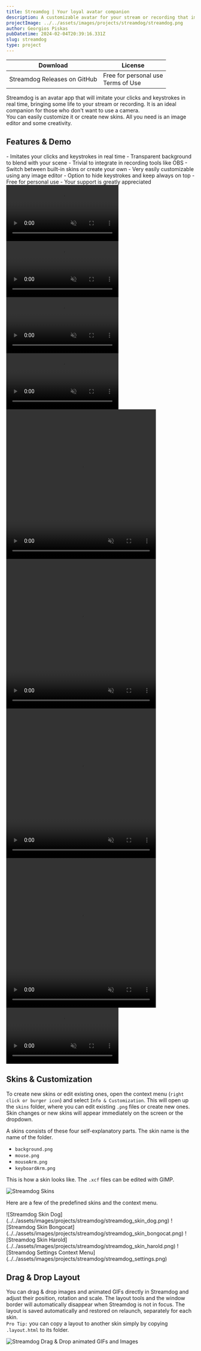 ```yaml
---
title: Streamdog | Your loyal avatar companion
description: A customizable avatar for your stream or recording that imitates mouse clicks and keystrokes. Ideal for those who don't want to use a camera.
projectImage: ../../assets/images/projects/streamdog/streamdog.png
author: Georgios Piskas
pubDatetime: 2024-02-04T20:39:16.331Z
slug: streamdog
type: project
---
```



| Download | License |
| -------- | ------- |
| <LinkButton href="https://github.com/gpiskas/streamdog/releases">Streamdog Releases on GitHub</LinkButton> <br/> <Copyright/> | Free for personal use <br/> <LinkButton href="/terms">Terms of Use</LinkButton>| 
     
Streamdog is an avatar app that will imitate your clicks and keystrokes in real time, bringing some life to your stream or recording.
It is an ideal companion for those who don't want to use a camera. \
You can easily customize it or create new skins. All you need is an image editor and some creativity.

## Features & Demo
<div class="grid-2">
- Imitates your clicks and keystrokes in real time
- Transparent background to blend with your scene
- Trivial to integrate in recording tools like OBS
- Switch between built-in skins or create your own
- Very easily customizable using any image editor
- Option to hide keystrokes and keep always on top
- Free for personal use
- <LinkButton href="/about">Your support is greatly appreciated</LinkButton>

<video autoplay loop="loop" muted="muted" controls plays-inline="true" class="border border-skin-line">
  <source src="https://github.com/satnaing/astro-paper/assets/53733092/136f1903-bade-40a2-b6bb-285a3c726350" type="video/mp4"></source>
</video>
<video autoplay loop="loop" muted="muted" controls plays-inline="true" class="border border-skin-line">
  <source src="https://github.com/gpiskas/streamdog/assets/2886556/55da9610-4a71-4939-8491-d916fc27723d" type="video/mp4"></source>
</video>
<video autoplay loop="loop" muted="muted" controls plays-inline="true" class="border border-skin-line">
  <source src="https://github.com/satnaing/astro-paper/assets/53733092/136f1903-bade-40a2-b6bb-285a3c726350" type="video/mp4"/>
</video>
<video autoplay loop="loop" muted="muted" controls plays-inline="true" class="border border-skin-line">
  <source src="https://github.com/gpiskas/streamdog/assets/2886556/55da9610-4a71-4939-8491-d916fc27723d" type="video/mp4"/>
</video>

<video autoplay loop="loop" muted="muted" controls plays-inline="true" title="Streamdog demo" width="400" height="400" style="margin: auto;">
  <source src="https://github.com/gpiskas/streamdog/assets/2886556/55da9610-4a71-4939-8491-d916fc27723d" type="video/mp4"/>
</video>
<video autoplay loop="loop" muted="muted" controls plays-inline="true" title="Streamdog demo" width="400" height="400" style="margin: auto;">
  <source src="https://github.com/gpiskas/streamdog/assets/2886556/55da9610-4a71-4939-8491-d916fc27723d" type="video/mp4"></source>
</video>
<video autoplay loop="loop" muted="muted" controls plays-inline="true"  width="400" height="400" style="margin: auto;">
  <source src="https://github.com/gpiskas/streamdog/assets/2886556/55da9610-4a71-4939-8491-d916fc27723d" type="video/mp4"></source>
</video>
<video autoplay loop="loop" muted="muted" controls plays-inline="true" title="Streamdog demo" width="400" height="400">
  <source src="https://github.com/gpiskas/streamdog/assets/2886556/55da9610-4a71-4939-8491-d916fc27723d" type="video/mp4"></source>
</video>
<video autoplay loop="loop" muted="muted" controls plays-inline="true" title="Streamdog demo">
  <source src="https://github.com/gpiskas/streamdog/assets/2886556/55da9610-4a71-4939-8491-d916fc27723d" type="video/mp4"></source>
</video>
</div>


## Skins & Customization

To create new skins or edit existing ones, open the context menu (`right click or burger icon`) and select `Info & Customization`.
This will open up the `skins` folder, where you can edit existing `.png` files or create new ones.
Skin changes or new skins will appear immediately on the screen or the dropdown.

A skins consists of these four self-explanatory parts. The skin name is the name of the folder.
- `background.png`
- `mouse.png`
- `mouseArm.png`
- `keyboardArm.png`


This is how a skin looks like. The `.xcf` files can be edited with <LinkButton href="https://www.gimp.org/" newTab>GIMP</LinkButton>.

![Streamdog Skins](../../assets/images/projects/streamdog/streamdog_skins.png)


Here are a few of the predefined skins and the context menu.

<div class="grid-p">
![Streamdog Skin Dog](../../assets/images/projects/streamdog/streamdog_skin_dog.png)
![Streamdog Skin Bongocat](../../assets/images/projects/streamdog/streamdog_skin_bongocat.png)
![Streamdog Skin Harold](../../assets/images/projects/streamdog/streamdog_skin_harold.png)
![Streamdog Settings Context Menu](../../assets/images/projects/streamdog/streamdog_settings.png)
</div>


## Drag & Drop Layout

You can drag & drop images and animated GIFs directly in Streamdog and adjust their position, rotation and scale.
The layout tools and the window border will automatically disappear when Streamdog is not in focus.
The layout is saved automatically and restored on relaunch, separately for each skin. \
`Pro Tip:` you can copy a layout to another skin simply by copying `.layout.html` to its folder.

![Streamdog Drag & Drop animated GIFs and Images](../../assets/images/projects/streamdog/streamdog_drag_drop.png)